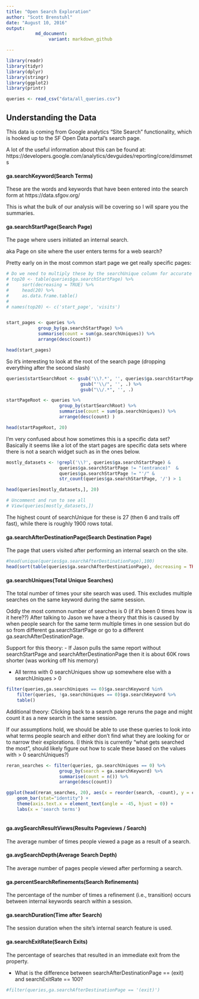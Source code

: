 ```yaml
---
title: "Open Search Exploration"
author: "Scott Brenstuhl"
date: "August 10, 2016"
output:   
           md_document:
                variant: markdown_github  

---
```


        
```r
library(readr)
library(tidyr)
library(dplyr)
library(stringr)
library(ggplot2)
library(printr)
```


```r
queries <- read_csv("data/all_queries.csv")

```

## Understanding the Data
This data is coming from Google analytics "Site Search" functionality, which is
hooked up to the SF Open Data portal's search page. 

A lot of the useful information about this can be found at: 
https://developers.google.com/analytics/devguides/reporting/core/dimsmets



#### ga.searchKeyword(Search Terms)

These are the words and keywords that have been entered into the search form at
https://data.sfgov.org/

This is what the bulk of our analysis will be covering so I will spare you the 
summaries.

#### ga.searchStartPage(Search Page) 

The page where users initiated an internal search. 

aka Page on site where the user enters terms for a web search?

Pretty early on in the most common start page we get really specific pages:

```r
# Do we need to multiply these by the searchUnique column for accurate counts?
# top20 <- table(queries$ga.searchStartPage) %>%
#     sort(decreasing = TRUE) %>%
#     head(20) %>%
#     as.data.frame.table()
# 
# names(top20) <- c('start_page', 'visits')


start_pages <- queries %>%
            group_by(ga.searchStartPage) %>%
            summarise(count = sum(ga.searchUniques)) %>%
            arrange(desc(count))

head(start_pages)

```


So it's interesting to look at the root of the search page (dropping everything after the 
second slash)

```r

queries$startSearchRoot <- gsub('\\?.*', '', queries$ga.searchStartPage) %>%
                            gsub("'\\/", '', .) %>%
                            gsub("\\/.*", '', .)

startPageRoot <- queries %>%
                    group_by(startSearchRoot) %>%
                    summarise(count = sum(ga.searchUniques)) %>%
                    arrange(desc(count) )

head(startPageRoot, 20)
```



I'm very confused about how sometimes this is a specific data set? Basically it seems
like a lot of the start pages are specific data sets where there is not a search 
widget such as in the ones below.

```r
mostly_datasets <- !grepl('\\?', queries$ga.searchStartPage) & 
                    queries$ga.searchStartPage != "(entrance)"  &
                    queries$ga.searchStartPage != "'/" &
                    str_count(queries$ga.searchStartPage, '/') > 1

head(queries[mostly_datasets,], 20)

# Uncomment and run to see all
# View(queries[mostly_datasets,])

```

The highest count of searchUnique for these is 27 (then 6 and trails off fast), 
while there is roughly 1900 rows total.


#### ga.searchAfterDestinationPage(Search Destination Page)

The page that users visited after performing an internal search on the site.

```r
#head(unique(queries$ga.searchAfterDestinationPage),100)
head(sort(table(queries$ga.searchAfterDestinationPage), decreasing = TRUE), 20)

```


#### ga.searchUniques(Total Unique Searches)

The total number of times your site search was used. This excludes multiple 
searches on the same keyword during the same session.

Oddly the most common number of searches is 0 (if it's been 0 times how is it 
here??) After talking to Jason we have a theory that this is caused by when 
people search for the same term multiple times in one session but do so from
different ga.searchStartPage or go to a different ga.searchAfterDestinationPage.

Support for this theory:
- If Jason pulls the same report without searchStartPage and 
searchAfterDestinationPage then it is about 60K rows shorter (was working off 
his memory)

- All terms with 0 searchUniques show up somewhere else with a searchUniques > 0

```r
filter(queries,ga.searchUniques == 0)$ga.searchKeyword %in% 
    filter(queries, !ga.searchUniques == 0)$ga.searchKeyword %>%
    table()
```

Additional theory: Clicking back to a search page reruns the page and might 
count it as a new search in the same session.

If our assumptions hold, we should be able to use these queries to look into 
what terms people search and either don't find what they are looking for or to 
narrow their explorations. (I think this is currently "what gets 
searched the most", should likely figure out how to scale these based on the 
values with > 0 searchUniques?)

```r
reran_searches <- filter(queries, ga.searchUniques == 0) %>% 
                    group_by(search = ga.searchKeyword) %>%
                    summarise(count = n()) %>%
                    arrange(desc(count)) 

ggplot(head(reran_searches, 20), aes(x = reorder(search, -count), y = count)) +
    geom_bar(stat="identity") +
    theme(axis.text.x = element_text(angle = -45, hjust = 0)) +
    labs(x = 'search terms')
    
```


#### ga.avgSearchResultViews(Results Pageviews / Search)

The average number of times people viewed a page as a result of a search.



#### ga.avgSearchDepth(Average Search Depth)

The average number of pages people viewed after performing a search.



#### ga.percentSearchRefinements(Search Refinements)

The percentage of the number of times a refinement (i.e., transition) occurs 
between internal keywords search within a session.



#### ga.searchDuration(Time after Search)

The session duration when the site's internal search feature is used.



#### ga.searchExitRate(Search Exits)

The percentage of searches that resulted in an immediate exit from the property.

- What is the difference between searchAfterDestinationPage == (exit) and 
searchExitRate == 100?

```r
#filter(queries,ga.searchAfterDestinationPage == '(exit)')
```


